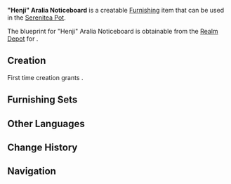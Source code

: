 {{Furnishing Infobox
|id             = 373332
|image          = Item Henji Aralia Noticeboard.png
|category       = Landscape
|subcategory    = Ornament
|rarity         = 2
|adeptal_energy = 30
|load           = 85
|reduced_load   = 64
|description    = A common notice board found in [[Inazuma City]]. At first, the board's published notices and commercial advertisements were very serious. However, their dire nature could not hold the attention of passers-by, and some felt that they were not effective at getting their message across.<br />So a young official in the [[Shogunate]], who was deeply influenced by the [[Yae Publishing House]]'s works, suggested that people be allowed to leave messages on the notice board to drive up interest. It worked. As it turned out, people often enjoy leaving messages after eating and drinking in the city, and the interest in the notice boards increased dramatically, thus allowing more serious messages to reach more of the city.
|blueprint      = [[Realm Depot]]
}}
'''"Henji" Aralia Noticeboard''' is a creatable [[Furnishing]] item that can be used in the [[Serenitea Pot]].

The blueprint for "Henji" Aralia Noticeboard is obtainable from the [[Realm Depot]] for {{Item|Realm Currency|24|x=80}}.

==Creation==
First time creation grants {{Item|Trust|24|x=30}}.
{{Recipe
|type = Creation
|time = 12h
|Aralia Wood = 4
|sort = Aralia Wood
}}

==Furnishing Sets==
{{Craft Usage}}

==Other Languages==
{{Other Languages|default_hidden=1
|en      = "Henji" Aralia Noticeboard
|zhs     = 孔雀木「遍知」告示牌
|zhs_rm  = Kǒngquè Mù "Biàn Zhī" Gàoshì Pái
|zht     = 孔雀木「遍知」告示牌
|zht_rm  = Kǒngquè Mù "Biàn Zhī" Gàoshì Pái
|ja      = 孔雀の「遍知」掲示板
|ja_rm   = Kujaku no “henji” keijiban
|ko      = 공작나무 「편지」 게시판
|ko_rm   = Gongjaknamu "Pyeonji" Gesipan
<!-- |ko_tl   = Aralia Tree "Notice" Bulletin Board -->
|es      = Tablón de anuncios de madera de criptomeria: Aviso universal
|fr      = Panneau « Henji » en bois de cèdre inazumien
|ru      = Доска объявлений из аралии «Анжи»
|th      = ป้ายประกาศ "Henji" ไม้ Aralia
|th_rm   = Pai Prakat "Henji" Mai Aralia
|vi      = Bảng Thông Báo Khổng Tước "Henji"
|de      = Anschlagtafel „Henji“ aus Aralia-Holz
|id      = Papan Pengumuman "Henji" dari Aralia
<!-- |id_tl   = Noticeboard of "Henji" from Aralia -->
|pt      = Placa de Madeira de Arália "Conhecimento Público"
}}

==Change History==
{{Change History|2.2}}

==Navigation==
{{Furnishing Navbox/Exterior|Small Furnishing}}